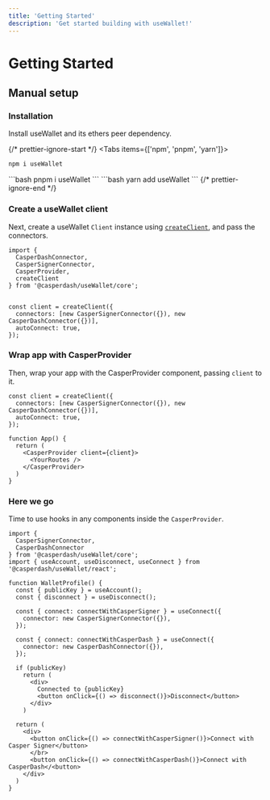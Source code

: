 ```yaml
---
title: 'Getting Started'
description: 'Get started building with useWallet!'
---
```



# Getting Started

## Manual setup

### Installation

Install useWallet and its ethers peer dependency.

{/* prettier-ignore-start */}
<Tabs items={['npm', 'pnpm', 'yarn']}>
  <Tab>
```bash
npm i useWallet
```
  </Tab>
  <Tab>
```bash
pnpm i useWallet
```
  </Tab>
  <Tab>
```bash
yarn add useWallet
```
  </Tab>
</Tabs>
{/* prettier-ignore-end */}

### Create a useWallet client

Next, create a useWallet `Client` instance using [`createClient`](/react/client), and pass the connectors.

```tsx {9-13}
import { 
  CasperDashConnector, 
  CasperSignerConnector, 
  CasperProvider, 
  createClient 
} from '@casperdash/useWallet/core';


const client = createClient({
  connectors: [new CasperSignerConnector({}), new CasperDashConnector({})],
  autoConnect: true,
});
```

### Wrap app with CasperProvider

Then, wrap your app with the CasperProvider component, passing `client` to it.

```tsx {8-10}
const client = createClient({
  connectors: [new CasperSignerConnector({}), new CasperDashConnector({})],
  autoConnect: true,
});

function App() {
  return (
    <CasperProvider client={client}>
      <YourRoutes />
    </CasperProvider>
  )
}
```

### Here we go

Time to use hooks in any components inside the `CasperProvider`.

```tsx {8-17}
import {
  CasperSignerConnector,
  CasperDashConnector
} from '@casperdash/useWallet/core';
import { useAccount, useDisconnect, useConnect } from '@casperdash/useWallet/react';

function WalletProfile() {
  const { publicKey } = useAccount();
  const { disconnect } = useDisconnect();

  const { connect: connectWithCasperSigner } = useConnect({
    connector: new CasperSignerConnector({}),
  });

  const { connect: connectWithCasperDash } = useConnect({
    connector: new CasperDashConnector({}),
  });

  if (publicKey)
    return (
      <div>
        Connected to {publicKey}
        <button onClick={() => disconnect()}>Disconnect</button>
      </div>
    )

  return (
    <div>
      <button onClick={() => connectWithCasperSigner()}>Connect with Casper Signer</button>
      </br>
      <button onClick={() => connectWithCasperDash()}>Connect with CasperDash</<button> 
    </div>
  )
}
````